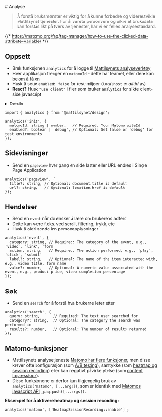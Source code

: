 
<Meta title="Designsystem/Analyse" />
# <ChartBarIcon /> Analyse

> Å forstå bruksmønster er viktig for å kunne forbedre og videreutvikle Mattilsynet tjenester.
> For å ivareta personvern og sikre at bruksdata kan forstås likt på tvers av tjenester, har vi en felles analysestandard.

<JumpTo />

{/* https://matomo.org/faq/tag-manager/how-to-use-the-clicked-data-attribute-variable/ */}

## Oppsett
- Bruk funksjonen `analytics` for å logge til [Mattilsynets analyseverktøy](https://mattilsynet.matomo.cloud/)
- Hver applikasjon trenger en `matomoId` - dette har teamet, eller dere kan [be om å få en](https://mattilsynet-hq.slack.com/archives/C03FAJ7N1EU)
- Husk å sette `enabled: false` for test-miljøer (`localhost` er *alltid* av)
- **React?** Husk `"use client"` i filer som bruker `analytics` for sikte client-side javascript

<Details>
<Details.Summary>Hva gjør `analtics` som jeg ikke får ved å bruke Matomo direkte?</Details.Summary>

Mattilsynet bruker for tiden [Matomo](https://matomo.org/) som analyseverktøy, og `analytics` er en wrapper rundt Matomos [JavaScript API](https://developer.matomo.org/guides/tracking-javascript-guide). Dette gir oss: 
- en felles standard for hvordan vi logger data
- enkel bruk med mulighet for å bytte eller legge til andre analysetjenester på sikt
- mulighet for felles cookie banner på sikt
- mulighet for automatisk analyse på designsystem-komponenter
- felles Matomo oppsett - blant annet:
  - [Logging av utgående lenker og nedlastingsknapper](https://developer.matomo.org/guides/tracking-javascript-guide#download-and-outlink-tracking) er automatisk på
  - [Heatmap and session recording](https://developer.matomo.org/guides/heatmap-session-recording/setup) er automatisk av fordi dette krever samtykke

</Details>

```
import { analytics } from '@mattilsynet/design';

analytics('init', {
  matomoId: string | number,   // Required: Your Matomo siteId
  enabled?: boolean | 'debug', // Optional: Set false or 'debug' for test environments
});
```

## Sidevisninger
- Send en `pageview` hver gang en side laster eller URL endres i Single Page Application

```
analytics('pageview', {
  title?: string, // Optional: document.title is default
  url?: string,   // Optional: location.href is default
});
```

## Hendelser
- Send en `event` når du ønsker å lære om brukerens adferd
- Dette kan være f.eks. ved scroll, filtering, trykk, etc
- Husk å aldri sende inn personopplysninger

```
analytics('event', {
  category: string, // Required: The category of the event, e.g., 'video', 'link', 'form'
  action: string,   // Required: The action performed, e.g., 'play', 'click', 'submit'
  label?: string,   // Optional: The name of the item interacted with, e.g., video title, form name
  value?: number,   // Optional: A numeric value associated with the event, e.g., product price, video completion percentage
});
```

## Søk
- Send en `search` for å forstå hva brukerne leter etter

```
analytics('search', {
  query: string,      // Required: The text user searched for
  category?: string,  // Optional: The category the search was performed in
  results?: number,   // Optional: The number of results returned
});
```

## Matomo-funksjoner
- Mattilsynets analysetjeneste [Matomo har flere funksjoner](https://developer.matomo.org/guides/tracking-javascript-guide), men
disse krever ofte konfigurasjon (som [A/B testing](https://developer.matomo.org/guides/ab-tests/browser)), samtykke (som [heatmap og session recording](https://developer.matomo.org/guides/heatmap-session-recording/setup)) eller kan negativt påvirke ytelse (som [content impressions](https://developer.matomo.org/guides/tracking-javascript-guide#track-all-content-impressions-within-a-page)).
- Disse funksjonene er derfor kun tilgjengelig bruk av `analytics('matomo', [...args])`, som er identisk med [Matomos javascript API](https://developer.matomo.org/guides/tracking-javascript-guide) `_paq.push([...args])`.

**Eksempel for å aktivere heatmap og session recording:**

```
analytics('matomo', ['HeatmapSessionRecording::enable']);
```